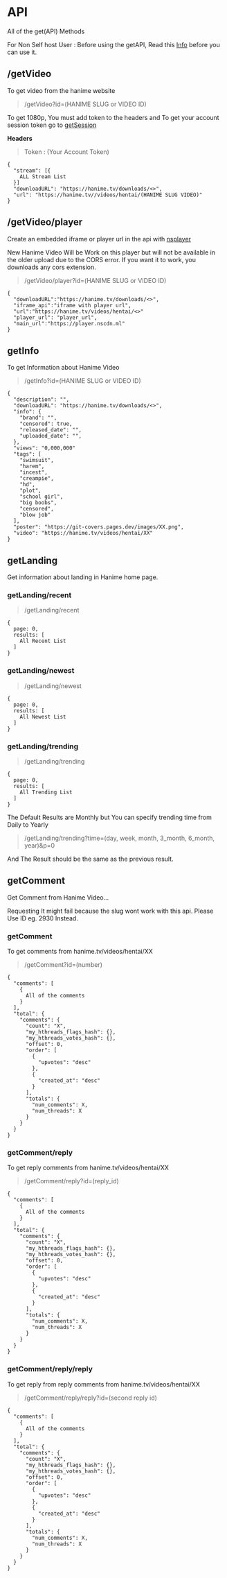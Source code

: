 
# API

All of the get(API) Methods

For Non Self host User : Before using the getAPI, Read this [Info](docs/info#usage) before you can use it.

## /getVideo

To get video from the hanime website

> /getVideo?id=(HANIME SLUG or VIDEO ID)

To get 1080p, You must add token to the headers and To get your account session token go to [getSession](/docs/authentication/#authlogingetsession)

**Headers**
> Token : (Your Account Token)

```vid
{
  "stream": [{
    ALL Stream List
  }]
  "downloadURL": "https://hanime.tv/downloads/<>",
  "url": "https://hanime.tv//videos/hentai/(HANIME SLUG VIDEO)"
}
```

## /getVideo/player

Create an embedded iframe or player url in the api with [nsplayer](https://player.nscdn.ml)

<Callout type="warning" emoji="❌">
  New Hanime Video Will be Work on this player but will not be available in the
  older upload due to the CORS error. If you want it to work, you downloads any cors extension.
</Callout>

> /getVideo/player?id=(HANIME SLUG or VIDEO ID)

```vid
{
  "downloadURL":"https://hanime.tv/downloads/<>",
  "iframe_api":"iframe with player url",
  "url":"https://hanime.tv/videos/hentai/<>"
  "player_url": "player_url",
  "main_url":"https://player.nscdn.ml"
}

```

## getInfo

To get Information about Hanime Video

> /getInfo?id=(HANIME SLUG or VIDEO ID)

```info
{
  "description": "",
  "downloadURL": "https://hanime.tv/downloads/<>",
  "info": {
    "brand": "",
    "censored": true,
    "released_date": "",
    "uploaded_date": "",
  },
  "views": "0,000,000"
  "tags": [
    "swimsuit",
    "harem",
    "incest",
    "creampie",
    "hd",
    "plot",
    "school girl",
    "big boobs",
    "censored",
    "blow job"
  ],
  "poster": "https://git-covers.pages.dev/images/XX.png",
  "video": "https://hanime.tv/videos/hentai/XX"
}
```

## getLanding

Get information about landing in Hanime home page.

### getLanding/recent

> /getLanding/recent

```recent
{
  page: 0,
  results: [
    All Recent List
  ]
}

```

### getLanding/newest

> /getLanding/newest

```newest
{
  page: 0,
  results: [
    All Newest List
  ]
}

```

### getLanding/trending

> /getLanding/trending

```trending
{
  page: 0,
  results: [
    All Trending List
  ]
}

```

The Default Results are Monthly but You can specify trending time from Daily to Yearly

> /getLanding/trending?time=(day, week, month, 3_month, 6_month, year)&p=0

And The Result should be the same as the previous result.

## getComment

Get Comment from Hanime Video...

<Callout type="warning" emoji="❌">
  Requesting It might fail because the slug wont work with this api. Please
  Use ID eg. 2930 Instead.
</Callout>

### getComment

To get comments from hanime.tv/videos/hentai/XX

> /getComment?id=(number)

```rescmt
{
  "comments": [
    {
      All of the comments
    }
  ],
  "total": {
    "comments": {
      "count": "X",
      "my_hthreads_flags_hash": {},
      "my_hthreads_votes_hash": {},
      "offset": 0,
      "order": [
        {
          "upvotes": "desc"
        },
        {
          "created_at": "desc"
        }
      ],
      "totals": {
        "num_comments": X,
        "num_threads": X
      }
    }
  }
}
```

### getComment/reply

To get reply comments from hanime.tv/videos/hentai/XX

> /getComment/reply?id=(reply_id)

```rescmt
{
  "comments": [
    {
      All of the comments
    }
  ],
  "total": {
    "comments": {
      "count": "X",
      "my_hthreads_flags_hash": {},
      "my_hthreads_votes_hash": {},
      "offset": 0,
      "order": [
        {
          "upvotes": "desc"
        },
        {
          "created_at": "desc"
        }
      ],
      "totals": {
        "num_comments": X,
        "num_threads": X
      }
    }
  }
}
```

### getComment/reply/reply

To get reply from reply comments from hanime.tv/videos/hentai/XX

> /getComment/reply/reply?id=(second reply id)

```rescmt
{
  "comments": [
    {
      All of the comments
    }
  ],
  "total": {
    "comments": {
      "count": "X",
      "my_hthreads_flags_hash": {},
      "my_hthreads_votes_hash": {},
      "offset": 0,
      "order": [
        {
          "upvotes": "desc"
        },
        {
          "created_at": "desc"
        }
      ],
      "totals": {
        "num_comments": X,
        "num_threads": X
      }
    }
  }
}
```
